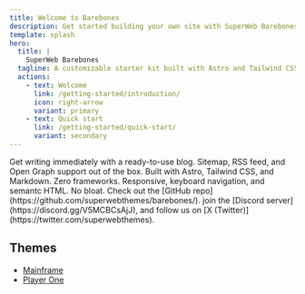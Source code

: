 ```yaml
---
title: Welcome to Barebones
description: Get started building your own site with SuperWeb Barebones.
template: splash
hero:
  title: |
    SuperWeb Barebones
  tagline: A customizable starter kit built with Astro and Tailwind CSS.
  actions:
    - text: Welcome
      link: /getting-started/introduction/
      icon: right-arrow
      variant: primary
    - text: Quick start
      link: /getting-started/quick-start/
      variant: secondary
---
```



<CardGrid>
  <Card title="Batteries included" icon="pencil">
    Get writing immediately with a ready-to-use blog. Sitemap, RSS feed, and
    Open Graph support out of the box.
  </Card>
  <Card title="Fast by default" icon="add-document">
    Built with Astro, Tailwind CSS, and Markdown. Zero frameworks.
  </Card>
  <Card title="Accessible and minimal" icon="setting">
    Responsive, keyboard navigation, and semantc HTML. No bloat.
  </Card>
  <Card title="Free and open source" icon="open-book">
    Check out the [GitHub repo](https://github.com/superwebthemes/barebones/).
    join the [Discord server](https://discord.gg/V5MCBCsAjJ), and follow us on
    [X (Twitter)](https://twitter.com/superwebthemes).
  </Card>
</CardGrid>

## Themes

- [Mainframe](https://superwebthemes.com/themes/mainframe)
- [Player One](https://superwebthemes.com/themes/player-one)

